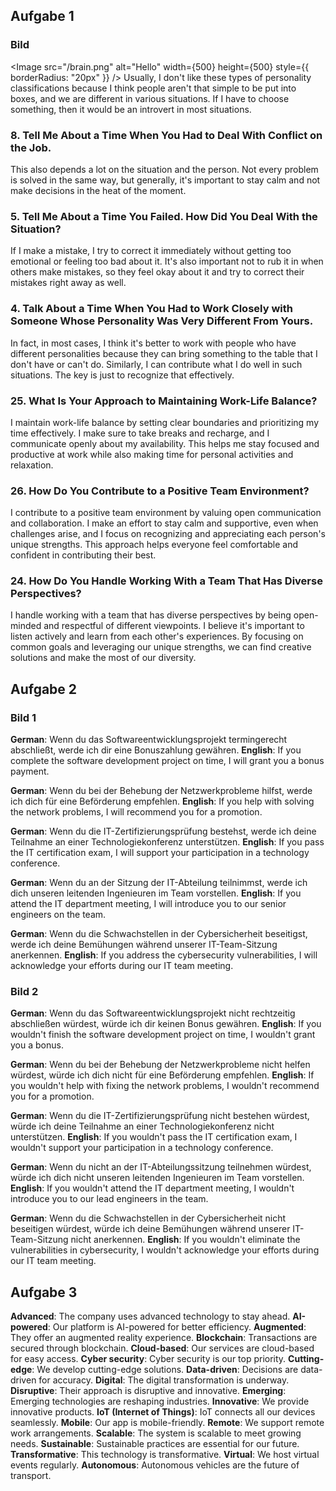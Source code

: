 
## Aufgabe 1

### Bild

<Image
  src="/brain.png"
  alt="Hello"
  width={500}
  height={500}
  style={{ borderRadius: "20px" }}
/>
Usually, I don't like these types of personality classifications because I think
people aren't that simple to be put into boxes, and we are different in various situations.
If I have to choose something, then it would be an introvert in most situations.

### 8. Tell Me About a Time When You Had to Deal With Conflict on the Job.

This also depends a lot on the situation and the person. Not every problem is solved in the same way, but generally, it's important to stay calm and not make decisions in the heat of the moment.

### 5. Tell Me About a Time You Failed. How Did You Deal With the Situation?

If I make a mistake, I try to correct it immediately without getting too emotional or feeling too bad about it. It's also important not to rub it in when others make mistakes, so they feel okay about it and try to correct their mistakes right away as well.

### 4. Talk About a Time When You Had to Work Closely with Someone Whose Personality Was Very Different From Yours.

In fact, in most cases, I think it's better to work with people who have different personalities because they can bring something to the table that I don't have or can't do. Similarly, I can contribute what I do well in such situations. The key is just to recognize that effectively.

### 25. What Is Your Approach to Maintaining Work-Life Balance?

I maintain work-life balance by setting clear boundaries and prioritizing my time effectively. I make sure to take breaks and recharge, and I communicate openly about my availability. This helps me stay focused and productive at work while also making time for personal activities and relaxation.

### 26. How Do You Contribute to a Positive Team Environment?

I contribute to a positive team environment by valuing open communication and collaboration. I make an effort to stay calm and supportive, even when challenges arise, and I focus on recognizing and appreciating each person's unique strengths. This approach helps everyone feel comfortable and confident in contributing their best.

### 24. How Do You Handle Working With a Team That Has Diverse Perspectives?

I handle working with a team that has diverse perspectives by being open-minded and respectful of different viewpoints. I believe it's important to listen actively and learn from each other's experiences. By focusing on common goals and leveraging our unique strengths, we can find creative solutions and make the most of our diversity.

## Aufgabe 2

### Bild 1

**German**: Wenn du das Softwareentwicklungsprojekt termingerecht abschließt, werde ich dir eine Bonuszahlung gewähren.
**English**: If you complete the software development project on time, I will grant you a bonus payment.

**German**: Wenn du bei der Behebung der Netzwerkprobleme hilfst, werde ich dich für eine Beförderung empfehlen.
**English**: If you help with solving the network problems, I will recommend you for a promotion.

**German**: Wenn du die IT-Zertifizierungsprüfung bestehst, werde ich deine Teilnahme an einer Technologiekonferenz unterstützen.
**English**: If you pass the IT certification exam, I will support your participation in a technology conference.

**German**: Wenn du an der Sitzung der IT-Abteilung teilnimmst, werde ich dich unseren leitenden Ingenieuren im Team vorstellen.
**English**: If you attend the IT department meeting, I will introduce you to our senior engineers on the team.

**German**: Wenn du die Schwachstellen in der Cybersicherheit beseitigst, werde ich deine Bemühungen während unserer IT-Team-Sitzung anerkennen.
**English**: If you address the cybersecurity vulnerabilities, I will acknowledge your efforts during our IT team meeting.

### Bild 2

**German**: Wenn du das Softwareentwicklungsprojekt nicht rechtzeitig abschließen würdest, würde ich dir keinen Bonus gewähren.
**English**: If you wouldn't finish the software development project on time, I wouldn't grant you a bonus.

**German**: Wenn du bei der Behebung der Netzwerkprobleme nicht helfen würdest, würde ich dich nicht für eine Beförderung empfehlen.
**English**: If you wouldn't help with fixing the network problems, I wouldn't recommend you for a promotion.

**German**: Wenn du die IT-Zertifizierungsprüfung nicht bestehen würdest, würde ich deine Teilnahme an einer Technologiekonferenz nicht unterstützen.
**English**: If you wouldn't pass the IT certification exam, I wouldn't support your participation in a technology conference.

**German**: Wenn du nicht an der IT-Abteilungssitzung teilnehmen würdest, würde ich dich nicht unseren leitenden Ingenieuren im Team vorstellen.
**English**: If you wouldn't attend the IT department meeting, I wouldn't introduce you to our lead engineers in the team.

**German**: Wenn du die Schwachstellen in der Cybersicherheit nicht beseitigen würdest, würde ich deine Bemühungen während unserer IT-Team-Sitzung nicht anerkennen.
**English**: If you wouldn't eliminate the vulnerabilities in cybersecurity, I wouldn't acknowledge your efforts during our IT team meeting.

## Aufgabe 3

**Advanced**: The company uses advanced technology to stay ahead.
**AI-powered**: Our platform is AI-powered for better efficiency.
**Augmented**: They offer an augmented reality experience.
**Blockchain**: Transactions are secured through blockchain.
**Cloud-based**: Our services are cloud-based for easy access.
**Cyber security**: Cyber security is our top priority.
**Cutting-edge**: We develop cutting-edge solutions.
**Data-driven**: Decisions are data-driven for accuracy.
**Digital**: The digital transformation is underway.
**Disruptive**: Their approach is disruptive and innovative.
**Emerging**: Emerging technologies are reshaping industries.
**Innovative**: We provide innovative products.
**IoT (Internet of Things)**: IoT connects all our devices seamlessly.
**Mobile**: Our app is mobile-friendly.
**Remote**: We support remote work arrangements.
**Scalable**: The system is scalable to meet growing needs.
**Sustainable**: Sustainable practices are essential for our future.
**Transformative**: This technology is transformative.
**Virtual**: We host virtual events regularly.
**Autonomous**: Autonomous vehicles are the future of transport.
